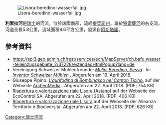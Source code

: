 {{Coord|45.98768|N|8.82589|E|display=title}}

[[Image:Lisora-beredino-wasserfall.jpg|right]]

'''利索拉河'''是[[瑞士|瑞士]]的河流，位於該國南部，流經[[提契諾州|提契諾州]]，屬於[[特雷薩河|特雷薩河]]的右支流，河道全長5.8公里，流域面積8.6平方公里，發源自[[阿斯塔諾|阿斯塔諾]]。

==參考資料==
* https://api3.geo.admin.ch/rest/services/ech/MapServer/ch.bafu.wasser-teileinzugsgebiete_2/37228/extendedHtmlPopup?lang=de {{Wayback|url=https://api3.geo.admin.ch/rest/services/ech/MapServer/ch.bafu.wasser-teileinzugsgebiete_2/37228/extendedHtmlPopup?lang=de |date=20180418163249 }}
* Vereinigung Schweizer Mühlenfreunde: ''[http://www.muehlenfreunde.ch/de/inventory/mill/21780.html Mulini Beredino, Sessa] {{Wayback|url=http://www.muehlenfreunde.ch/de/inventory/mill/21780.html |date=20180419183345 }}.'' In: ''[http://www.muehlenfreunde.ch/de/inventory/index.html Inventar Schweizer Mühlen] {{Wayback|url=http://www.muehlenfreunde.ch/de/inventory/index.html |date=20190515092136 }}''. Abgerufen am 19. April 2018.
* Giuseppe Pipino: ''[http://www.archeomedia.net/wp-content/uploads/2012/06/Aurifodina_Bombinasco.pdf L’aurifodina di Bombinasco nel Canton Ticino.] {{Wayback|url=http://www.archeomedia.net/wp-content/uploads/2012/06/Aurifodina_Bombinasco.pdf |date=20210129163627 }}'' auf der Webseite [http://www.archeomedia.net ArcheoMedia] {{Wayback|url=http://www.archeomedia.net/ |date=20201205144224 }}. Abgerufen am 22. April 2018. (PDF; 754 KB)
* [http://ecocontrol.ch/wp-content/uploads/2017/11/2.1-Scheda-Ref.Lisora.pdf Riapertura e valorizzazione riale Lisora (Astano)] {{Wayback|url=http://ecocontrol.ch/wp-content/uploads/2017/11/2.1-Scheda-Ref.Lisora.pdf |date=20210128093523 }} auf der Webseite der EcoControl SA. Abgerufen am 22. April 2018. (PDF; 406 KB)
* [http://www.alleanzabiodiversita.ch/fileadmin/user_upload/documenti/Cartellone_v.6_Filippini.pdf Riapertura e valorizzazione riale Lisora] {{Wayback|url=http://www.alleanzabiodiversita.ch/fileadmin/user_upload/documenti/Cartellone_v.6_Filippini.pdf |date=20210122210947 }} auf der Webseite der Alleanza Territorio e Biodiversità. Abgerufen am 22. April 2018. (PDF; 626 KB)

{{Switzerland-geo-stub}}
[[Category:瑞士河流|Category:瑞士河流]]
